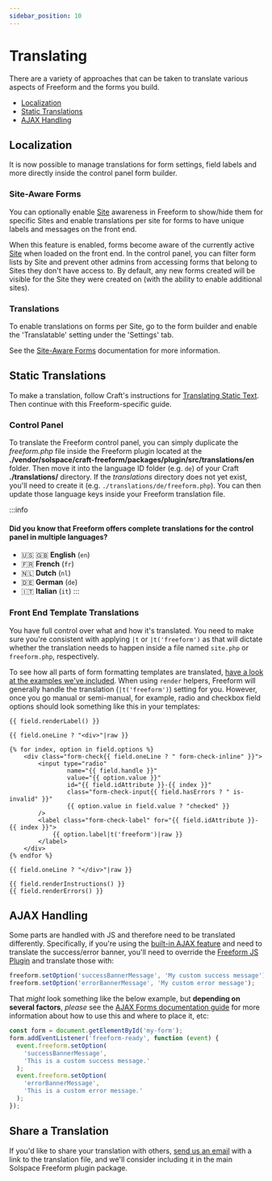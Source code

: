 ```yaml
---
sidebar_position: 10
---
```



# Translating

There are a variety of approaches that can be taken to translate various aspects of Freeform and the forms you build.

- [Localization](#localization)
- [Static Translations](#static-translations)
- [AJAX Handling](#ajax-handling)

## Localization<Badge type="pro" text="Pro" /><Badge type="feature" text="New in 5.7+" />

It is now possible to manage translations for form settings, field labels and more directly inside the control panel form builder.

### Site-Aware Forms<Badge type="pro" text="Pro" /><Badge type="feature" text="New in 5.7+" />

You can optionally enable [Site](https://craftcms.com/docs/5.x/system/sites.html) awareness in Freeform to show/hide them for specific Sites and enable translations per site for forms to have unique labels and messages on the front end.

When this feature is enabled, forms become aware of the currently active [Site](https://craftcms.com/docs/5.x/system/sites.html) when loaded on the front end. In the control panel, you can filter form lists by Site and prevent other admins from accessing forms that belong to Sites they don't have access to. By default, any new forms created will be visible for the Site they were created on (with the ability to enable additional sites).

### Translations

To enable translations on forms per Site, go to the form builder and enable the 'Translatable' setting under the 'Settings' tab.

See the [Site-Aware Forms](../configuration/sites.mdx) documentation for more information.

## Static Translations

To make a translation, follow Craft's instructions for [Translating Static Text](https://craftcms.com/docs/5.x/system/sites.html#static-message-translations). Then continue with this Freeform-specific guide.

### Control Panel

To translate the Freeform control panel, you can simply duplicate the _freeform.php_ file inside the Freeform plugin located at the **./vendor/solspace/craft-freeform/packages/plugin/src/translations/en** folder. Then move it into the language ID folder (e.g. `de`) of your Craft **./translations/** directory. If the _translations_ directory does not yet exist, you'll need to create it (e.g. `./translations/de/freeform.php`). You can then update those language keys inside your Freeform translation file.

:::info
#### Did you know that Freeform offers complete translations for the control panel in multiple languages?

- 🇺🇸 🇬🇧 **English** (`en`)
- 🇫🇷 **French** (`fr`)<Badge type="feature" text="New in 5.6+" />
- 🇳🇱 **Dutch** (`nl`)
- 🇩🇪 **German** (`de`)<Badge type="feature" text="New in 5.6+" />
- 🇮🇹 **Italian** (`it`)<Badge type="feature" text="New in 5.8+" />
:::

### Front End Template Translations

You have full control over what and how it's translated. You need to make sure you're consistent with applying `|t` or `|t('freeform')` as that will dictate whether the translation needs to happen inside a file named `site.php` or `freeform.php`, respectively.

To see how all parts of form formatting templates are translated, [have a look at the examples we've included](../templates/formatting/index.mdx). When using `render` helpers, Freeform will generally handle the translation (`|t('freeform')`) setting for you. However, once you go manual or semi-manual, for example, radio and checkbox field options should look something like this in your templates:

```twig {15}
{{ field.renderLabel() }}

{{ field.oneLine ? "<div>"|raw }}

{% for index, option in field.options %}
    <div class="form-check{{ field.oneLine ? " form-check-inline" }}">
        <input type="radio"
                name="{{ field.handle }}"
                value="{{ option.value }}"
                id="{{ field.idAttribute }}-{{ index }}"
                class="form-check-input{{ field.hasErrors ? " is-invalid" }}"
                {{ option.value in field.value ? "checked" }}
        />
        <label class="form-check-label" for="{{ field.idAttribute }}-{{ index }}">
            {{ option.label|t('freeform')|raw }}
        </label>
    </div>
{% endfor %}

{{ field.oneLine ? "</div>"|raw }}

{{ field.renderInstructions() }}
{{ field.renderErrors() }}
```

## AJAX Handling

Some parts are handled with JS and therefore need to be translated differently. Specifically, if you're using the [built-in AJAX feature](../templates/ajax.mdx) and need to translate the success/error banner, you'll need to override the [Freeform JS Plugin](../developer/js-plugin.mdx) and translate those with:

```js
freeform.setOption('successBannerMessage', 'My custom success message');
freeform.setOption('errorBannerMessage', 'My custom error message');
```

That _might_ look something like the below example, but **depending on several factors**, _please_ see the [AJAX Forms documentation guide](../templates/ajax.mdx) for more information about how to use this and where to place it, etc:

```js
const form = document.getElementById('my-form');
form.addEventListener('freeform-ready', function (event) {
  event.freeform.setOption(
    'successBannerMessage',
    'This is a custom success message.'
  );
  event.freeform.setOption(
    'errorBannerMessage',
    'This is a custom error message.'
  );
});
```

## Share a Translation

If you'd like to share your translation with others, [send us an email](/support/) with a link to the translation file, and we'll consider including it in the main Solspace Freeform plugin package.
